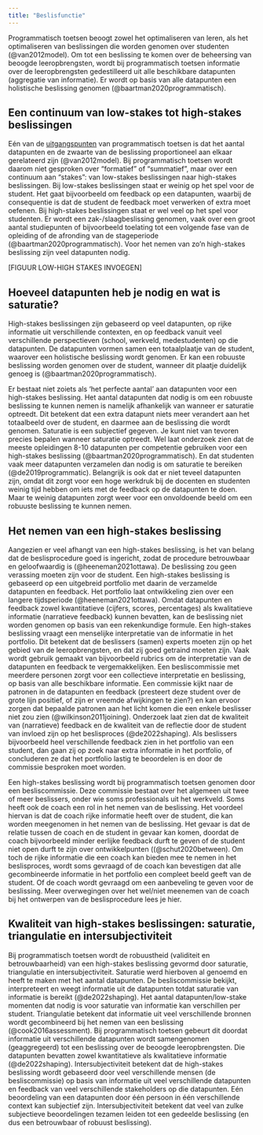 ```yaml
---
title: "Beslisfunctie"
---
```


::: {.lead}

Programmatisch toetsen beoogt zowel het optimaliseren van leren, als het optimaliseren van beslissingen die worden genomen over studenten (@van2012model). Om tot een beslissing te komen over de beheersing van beoogde leeropbrengsten, wordt bij programmatisch toetsen informatie over de leeropbrengsten gedestilleerd uit alle beschikbare datapunten (aggregatie van informatie). Er wordt op basis van alle datapunten een holistische beslissing genomen (@baartman2020programmatisch).  

:::

## Een continuum van low-stakes tot high-stakes beslissingen

Eén van de [uitgangspunten](https://hva.mediamission.nl/Mediasite/Play/72b9376346f142508f7a93243cab71011d) van programmatisch toetsen is dat het aantal datapunten en de zwaarte van de beslissing proportioneel aan elkaar gerelateerd zijn (@van2012model). Bij programmatisch toetsen wordt daarom niet gesproken over “formatief” of “summatief”, maar over een continuum aan “stakes”: van low-stakes beslissingen naar high-stakes beslissingen. Bij low-stakes beslissingen staat er weinig op het spel voor de student. Het gaat bijvoorbeeld om feedback op een datapunten, waarbij de consequentie is dat de student de feedback moet verwerken of extra moet oefenen. Bij high-stakes beslissingen staat er wel veel op het spel voor studenten. Er wordt een zak-/slaagbeslissing genomen, vaak over een groot aantal studiepunten of bijvoorbeeld toelating tot een volgende fase van de opleiding of de afronding van de stageperiode (@baartman2020programmatisch). Voor het nemen van zo’n high-stakes beslissing zijn veel datapunten nodig.  

[FIGUUR LOW-HIGH STAKES INVOEGEN] 

## Hoeveel datapunten heb je nodig en wat is saturatie? 

High-stakes beslissingen zijn gebaseerd op veel datapunten, op rijke informatie uit verschillende contexten, en op feedback vanuit veel verschillende perspectieven (school, werkveld, medestudenten) op die datapunten. De datapunten vormen samen een totaalplaatje van de student, waarover een holistische beslissing wordt genomen. Er kan een robuuste beslissing worden genomen over de student, wanneer dit plaatje duidelijk genoeg is (@baartman2020programmatisch).  

Er bestaat niet zoiets als ‘het perfecte aantal’ aan datapunten voor een high-stakes beslissing. Het aantal datapunten dat nodig is om een robuuste beslissing te kunnen nemen is namelijk afhankelijk van wanneer er saturatie optreedt. Dit betekent dat een extra datapunt niets meer verandert aan het totaalbeeld over de student, en daarmee aan de beslissing die wordt genomen. Saturatie is een subjectief gegeven. Je kunt niet van tevoren precies bepalen wanneer saturatie optreedt. Wel laat onderzoek zien dat de meeste opleidingen 8-10 datapunten per competentie gebruiken voor een high-stakes beslissing (@baartman2020programmatisch). En dat studenten vaak meer datapunten verzamelen dan nodig is om saturatie te bereiken (@de2019programmatic). Belangrijk is ook dat er niet teveel datapunten zijn, omdat dit zorgt voor een hoge werkdruk bij de docenten en studenten weinig tijd hebben om iets met de feedback op de datapunten te doen. Maar te weinig datapunten zorgt weer voor een onvoldoende beeld om een robuuste beslissing te kunnen nemen.

## Het nemen van een high-stakes beslissing 
Aangezien er veel afhangt van een high-stakes beslissing, is het van belang dat de beslisprocedure goed is ingericht, zodat de procedure betrouwbaar en geloofwaardig is (@heeneman2021ottawa). De beslissing zou geen verassing moeten zijn voor de student. Een high-stakes beslissing is gebaseerd op een uitgebreid portfolio met daarin de verzamelde datapunten en feedback. Het portfolio laat ontwikkeling zien over een langere tijdsperiode (@heeneman2021ottawa). Omdat datapunten en feedback zowel kwantitatieve (cijfers, scores, percentages) als kwalitatieve informatie (narratieve feedback) kunnen bevatten, kan de beslissing niet worden genomen op basis van een rekenkundige formule. Een high-stakes beslissing vraagt een menselijke interpretatie van de informatie in het portfolio. Dit betekent dat de beslissers (samen) experts moeten zijn op het gebied van de leeropbrengsten, en dat zij goed getraind moeten zijn. Vaak wordt gebruik gemaakt van bijvoorbeeld rubrics om de interpretatie van de datapunten en feedback te vergemakkelijken. Een besliscommissie met meerdere personen zorgt voor een collectieve interpretatie en beslissing, op basis van alle beschikbare informatie. Een commissie kijkt naar de patronen in de datapunten en feedback (presteert deze student over de grote lijn positief, of zijn er vreemde afwijkingen te zien?) en kan ervoor zorgen dat bepaalde patronen aan het licht komen die een enkele beslisser niet zou zien (@wilkinson2011joining). Onderzoek laat zien dat de kwaliteit van (narratieve) feedback en de kwaliteit van de reflectie door de student van invloed zijn op het beslisproces (@de2022shaping). Als beslissers bijvoorbeeld heel verschillende feedback zien in het portfolio van een student, dan gaan zij op zoek naar extra informatie in het portfolio, of concluderen ze dat het portfolio lastig te beoordelen is en door de commissie besproken moet worden.  

Een high-stakes beslissing wordt bij programmatisch toetsen genomen door een besliscommissie. Deze commissie bestaat over het algemeen uit twee of meer beslissers, onder wie soms professionals uit het werkveld. Soms heeft ook de coach een rol in het nemen van de beslissing. Het voordeel hiervan is dat de coach rijke informatie heeft over de student, die kan worden meegenomen in het nemen van de beslissing. Het gevaar is dat de relatie tussen de coach en de student in gevaar kan komen, doordat de coach bijvoorbeeld minder eerlijke feedback durft te geven of de student niet open durft te zijn over ontwikkelpunten ((@schut2020between). Om toch de rijke informatie die een coach kan bieden mee te nemen in het beslisproces, wordt soms gevraagd of de coach kan bevestigen dat alle gecombineerde informatie in het portfolio een compleet beeld geeft van de student. Of de coach wordt gevraagd om een aanbeveling te geven voor de beslissing.  Meer overwegingen over het wel/niet meenemen van de coach bij het ontwerpen van de beslisprocedure lees je hier.  

## Kwaliteit van high-stakes beslissingen: saturatie, triangulatie en intersubjectiviteit 
Bij programmatisch toetsen wordt de robuustheid (validiteit en betrouwbaarheid) van een high-stakes beslissing gevormd door saturatie, triangulatie en intersubjectiviteit. Saturatie werd hierboven al genoemd en heeft te maken met het aantal datapunten. De besliscommissie bekijkt, interpreteert en weegt informatie uit de datapunten totdat saturatie van informatie is bereikt (@de2022shaping). Het aantal datapunten/low-stake momenten dat nodig is voor saturatie van informatie kan verschillen per student. Triangulatie betekent dat informatie uit veel verschillende bronnen wordt gecombineerd bij het nemen van een beslissing (@cook2016assessment). Bij programmatisch toetsen gebeurt dit doordat informatie uit verschillende datapunten wordt samengenomen (geaggregeerd) tot een beslissing over de beoogde leeropbrengsten. Die datapunten bevatten zowel kwantitatieve als kwalitatieve informatie (@de2022shaping). Intersubjectiviteit betekent dat de high-stakes beslissing wordt gebaseerd door veel verschillende mensen (de besliscommissie) op basis van informatie uit veel verschillende datapunten en feedback van veel verschillende stakeholders op die datapunten. Eén beoordeling van een datapunten door één persoon in één verschillende context kan subjectief zijn. Intersubjectiviteit betekent dat veel van zulke subjectieve beoordelingen tezamen leiden tot een gedeelde beslissing (en dus een betrouwbaar of robuust beslissing).   